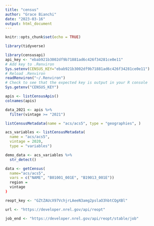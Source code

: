 ```yaml
---
title: "census"
author: "Grace Bianchi"
date: "2023-03-16"
output: html_document
---
```


```r
knitr::opts_chunk$set(echo = TRUE)

library(tidyverse)

library(censusapi)
api_key <- "ebab921b3002df9b71881ad6c426f34281ce0e11"
# Add key to .Renviron
Sys.setenv(CENSUS_KEY="ebab921b3002df9b71881ad6c426f34281ce0e11")
# Reload .Renviron
readRenviron("~/.Renviron")
# Check to see that the expected key is output in your R console
Sys.getenv("CENSUS_KEY")

apis <- listCensusApis()
colnames(apis)

data_2021 <- apis %>% 
  filter(vintage >= "2021") 

listCensusMetadata(name = "acs/acs5", type = "geographies", )

acs_variables <- listCensusMetadata(
  name = "acs/acs5",
  vintage = 2020,
  type = "variables")

demo_data <- acs_variables %>% 
  str_detect()

data <- getCensus(
  name="acs/acs5",
  vars = c("NAME", "B01001_001E", "B19013_001E"))
  region = 
  vintage
)
```

```r
reopt_key <- "GZtZAUcX97VchjrLAeeN3amg2pslaO3hbtCQgXBl"

url <- "https://developer.nrel.gov/api/reopt"

job_end <- "https://developer.nrel.gov/api/reopt/stable/job"

```

